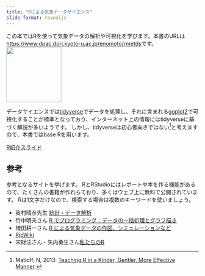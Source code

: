 ```yaml
---
title: "Rによる気象データサイエンス"
slide-format: revealjs
---
```


この本ではRを使って気象データの解析や可視化を学びます。本書のURLは <https://www.dpac.dpri.kyoto-u.ac.jp/enomoto/rmetds>です。
![](rmetds.png){width=144px}

データサイエンスでは[tidyverse](https://www.tidyverse.org/)でデータを処理し、それに含まれる[ggplot2](https://ggplot2.tidyverse.org/)で可視化することが標準となっており、インターネット上の情報にはtidyverseに基づく解説が多いようです。
しかし、tidyverseは初心者向きではない[^1]と考えますので、本書ではbase Rを用います。

[^1]: Matloff, N, 2013: [Teaching R in a Kinder, Gentler, More Effective Manner](https://github.com/matloff/TidyverseSkeptic).

[R紹介スライド](rintro.pdf){target="_blank"}

## 参考 {.unnumbered}

参考となるサイトを挙げます。
RとRStudioにはレポートや本を作る機能があるので、たくさんの書籍が作れらており、多くはウェブ上に無料で公開されています。
Rは1文字だけなので、検索する場合は複数のキーワードを使いましょう。

- 奥村晴彦先生 [統計・データ解析](https://okumuralab.org/~okumura/stat/)
- 竹中明夫さん [R でプログラミング：データの一括処理とグラフ描き](http://takenaka-akio.org/doc/r_auto/index.html)
- 増田耕一さん [R による気象データの作図、シミュレーションなど](http://macroscope.world.coocan.jp/ja/edu/compex/r_example.html)
- [RjpWiki](http://www.okadajp.org/RWiki/)
- 宋財泫さん・矢内勇生さん[私たちのR](https://www.jaysong.net/RBook/)